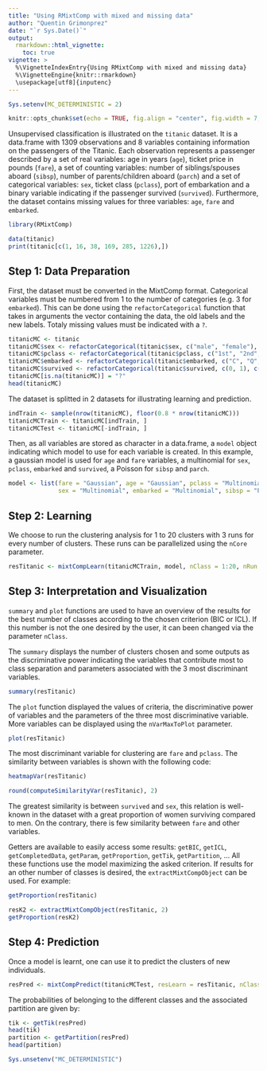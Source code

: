```yaml
---
title: "Using RMixtComp with mixed and missing data"
author: "Quentin Grimonprez"
date: "`r Sys.Date()`"
output:
  rmarkdown::html_vignette:
    toc: true
vignette: >
  %\VignetteIndexEntry{Using RMixtComp with mixed and missing data}
  %\VignetteEngine{knitr::rmarkdown}
  \usepackage[utf8]{inputenc}
---
```


```r
Sys.setenv(MC_DETERMINISTIC = 2)
```

```r
knitr::opts_chunk$set(echo = TRUE, fig.align = "center", fig.width = 7, fig.height = 5)
```



Unsupervised classification is illustrated on the `titanic` dataset. It is a data.frame with 1309 observations and 8 variables containing information on the passengers of the Titanic. Each observation represents a passenger described by a set of real variables: age in years (`age`), ticket price in pounds (`fare`), a set of counting variables: number of siblings/spouses aboard (`sibsp`), number of parents/children aboard (`parch`) and a set of categorical variables: `sex`, ticket class (`pclass`), port of embarkation and a binary variable indicating if the passenger survived (`survived`). Furthermore, the dataset contains missing values for three variables: `age`, `fare` and `embarked`.

```r
library(RMixtComp)
```

```r
data(titanic)
print(titanic[c(1, 16, 38, 169, 285, 1226),])
```


## Step 1: Data Preparation

First, the dataset must be converted in the MixtComp format. Categorical variables must be numbered from 1 to the number of categories (e.g. 3 for `embarked`). This can be done using the `refactorCategorical` function that takes in arguments the vector containing the data, the old labels and the new labels. Totaly missing values must be indicated with a `?`.

```r
titanicMC <- titanic
titanicMC$sex <- refactorCategorical(titanic$sex, c("male", "female"), c(1, 2))
titanicMC$pclass <- refactorCategorical(titanic$pclass, c("1st", "2nd", "3rd"), c(1, 2, 3))
titanicMC$embarked <- refactorCategorical(titanic$embarked, c("C", "Q", "S"), c(1, 2, 3))
titanicMC$survived <- refactorCategorical(titanic$survived, c(0, 1), c(1, 2))
titanicMC[is.na(titanicMC)] = "?"
head(titanicMC)
```


The dataset is splitted in 2 datasets for illustrating learning and prediction.
```r
indTrain <- sample(nrow(titanicMC), floor(0.8 * nrow(titanicMC)))
titanicMCTrain <- titanicMC[indTrain, ]
titanicMCTest <- titanicMC[-indTrain, ]
```



<!-- In RMixtComp, most of the models support partially missing values. For illustration purpose, we add some with the following code: -->

<!-- ```{r} -->
<!-- set.seed(42) -->
<!-- titanicMC$age[sample(which(titanic$age < 10), 20)] = "[0:10]" -->
<!-- titanicMC$fare[sample(which(titanic$fare > 200), 20)] = "[200:+inf]" -->
<!-- titanicMC$age[sample(which(titanic$age < 10), 20)] = "[0:10]" -->
<!-- titanicMC$embarked[sample(which(titanicMC$embarked == 3), 40)] = "{2, 3}" -->
<!-- ```		 -->

Then, as all variables are stored as character in a data.frame, a `model` object indicating which model to use for each variable is created. In this example, a gaussian model is used for `age` and `fare` variables, a multinomial for `sex`, `pclass`, `embarked` and `survived`, a Poisson for `sibsp` and `parch`.

``` r
model <- list(fare = "Gaussian", age = "Gaussian", pclass = "Multinomial", survived = "Multinomial",
              sex = "Multinomial", embarked = "Multinomial", sibsp = "Poisson", parch = "Poisson")
```


## Step 2: Learning

We choose to run the clustering analysis for 1 to 20 clusters with 3 runs for every number of clusters. These runs can be parallelized using the `nCore` parameter.

``` r
resTitanic <- mixtCompLearn(titanicMCTrain, model, nClass = 1:20, nRun = 3, nCore = 1)
```


## Step 3: Interpretation and Visualization

`summary` and `plot` functions are used to have an overview of the results for the best number of classes according to the chosen criterion (BIC or ICL). If this number is not the one desired by the user, it can been changed via the parameter `nClass`.

The `summary` displays the number of clusters chosen and some outputs as the discriminative power indicating the variables that contribute most to class separation and parameters associated with the 3 most discriminant variables.

``` r
summary(resTitanic)
```

The `plot` function displayed the values of criteria, the discriminative power of variables and the parameters of the three most discriminative variable. More variables can be displayed using the `nVarMaxToPlot` parameter.
``` r
plot(resTitanic)
```

The most discriminant variable for clustering are `fare` and `pclass`. The similarity between variables is shown with the following code:

``` r
heatmapVar(resTitanic)
```

``` r
round(computeSimilarityVar(resTitanic), 2)
```

The greatest similarity is between `survived` and `sex`, this relation is well-known in the dataset with a great proportion of women surviving compared to men. On the contrary, there is few similarity between `fare` and other variables.


Getters are available to easily access some results: `getBIC`, `getICL`, `getCompletedData`, `getParam`, `getProportion`, `getTik`, `getPartition`, ...
All these functions use the model maximizing the asked criterion. If results for an other number of classes is desired, the `extractMixtCompObject` can be used. For example:

``` r
getProportion(resTitanic)
```

``` r
resK2 <- extractMixtCompObject(resTitanic, 2)
getProportion(resK2)
```

## Step 4: Prediction

Once a model is learnt, one can use it to predict the clusters of new individuals.

``` r
resPred <- mixtCompPredict(titanicMCTest, resLearn = resTitanic, nClass = 5, nRun = 3, nCore = 1)
```


The probabilities of belonging to the different classes and the associated partition are given by:
``` r
tik <- getTik(resPred)
head(tik)
partition <- getPartition(resPred)
head(partition)
```


```r
Sys.unsetenv("MC_DETERMINISTIC")
```